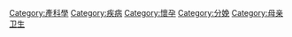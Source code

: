 [[Category:產科學|Category:產科學]]
[[Category:疾病|Category:疾病]]
[[Category:懷孕|Category:懷孕]]
[[Category:分娩|Category:分娩]]
[[Category:母亲卫生|Category:母亲卫生]]